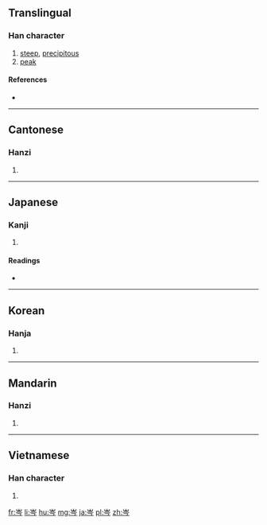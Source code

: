 ==Translingual==

===Han character===
{{Han char|rn=46|rad=山|as=04|sn=7|four=2220<sub>7</sub>|canj=山人戈弓 (UOIN)|ids=⿱[[山]][[今]]}}

# [[steep]], [[precipitous]]
# [[peak]]

====References====
* {{Han ref|kx=0308.270|dkj=07937|dj=0608.060|hdz=10763.230|uh=5C91|ud=23697|bh=A7C2|bd=42946}}

----

==Cantonese==

===Hanzi===
{{yue-hanzi|jyut=[[sam4]]|y=sam4}}

# {{defn|lang=yue|sort=山04}}

----

==Japanese==

===Kanji===
{{ja-kanji|grade=|rs=山04}}

# {{defn|lang=ja|sort=山04}}

====Readings====
* {{ja-readings|on=[[しん]] (shin), [[しむ]] (shimu), [[じん]] (jin), [[じむ]] (jimu), [[ぎん]] (gin)|kun=[[みね]] (mine)}}

----

==Korean==

===Hanja===
{{ko-hanja|hangeul=[[잠]], [[음]]|rv=jam, eum|mr=cham, ŭm}}

# {{defn|lang=ko|sort=山04}}

----

==Mandarin==

===Hanzi===
{{cmn-hanzi|pin=[[cén]] ([[cen2]])|wg=ts'en<sup>2</sup>}}

# {{defn|lang=cmn|sort=山04}}

----

==Vietnamese==

===Han character===
{{vi-hantu|[[sầm]], [[sum]], [[xờm]]|rs=山04}}

# {{defn|lang=vi|sort=山04}}

[[fr:岑]]
[[li:岑]]
[[hu:岑]]
[[mg:岑]]
[[ja:岑]]
[[pl:岑]]
[[zh:岑]]